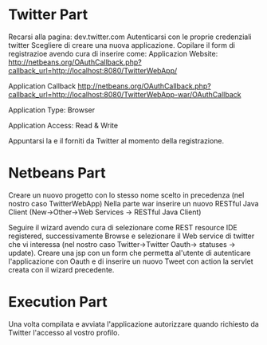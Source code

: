 =Twitter Part=
Recarsi alla pagina: dev.twitter.com
Autenticarsi con le proprie credenziali twitter
Scegliere di creare una nuova applicazione.
Copilare il form di registrazioe avendo cura di inserire come:
Applicazion Website:
http://netbeans.org/OAuthCallback.php?callback_url=http://localhost:8080/TwitterWebApp/

Application Callback http://netbeans.org/OAuthCallback.php?callback_url=http://localhost:8080/TwitterWebApp-war/OAuthCallback

Application Type: Browser

Application Access: Read & Write

Appuntarsi la {{{Consumer Key}}} e il {{{Consumer Secret}}} forniti da Twitter al momento della registrazione.

=Netbeans Part=
Creare un nuovo progetto con lo stesso nome scelto in precedenza (nel nostro caso TwitterWebApp)
Nella parte war inserire un nuovo RESTful Java Client (New->Other->Web Services -> RESTful Java Client)

Seguire il  wizard avendo cura di selezionare come REST resource IDE registered, successivamente Browse e selezionare il Web service di twitter che vi interessa (nel nostro caso Twitter->Twitter Oauth-> statuses -> update).
Creare una jsp con un form che permetta al'utente di autenticare l'applicazione con Oauth e di inserire un nuovo Tweet con action la servlet creata con il wizard precedente.

=Execution Part=
Una volta compilata e avviata l'applicazione autorizzare quando richiesto da Twitter l'accesso al vostro profilo.
